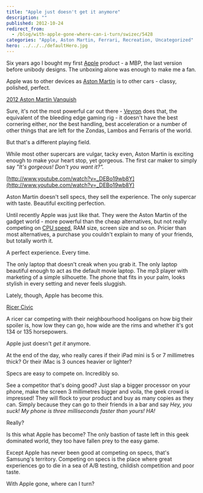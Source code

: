 ```yaml
---
title: "Apple just doesn't get it anymore"
description: ""
published: 2012-10-24
redirect_from:
  - /blog/with-apple-gone-where-can-i-turn/swizec/5428
categories: "Apple, Aston Martin, Ferrari, Recreation, Uncategorized"
hero: ../../../defaultHero.jpg
---
```


Six years ago I bought my first [Apple](http://www.apple.com) product - a MBP, the last version before unibody designs. The unboxing alone was enough to make me a fan.

Apple was to other devices as [Aston Martin](http://www.astonmartin.co.uk/) is to other cars - classy, polished, perfect.

[2012 Aston Martin Vanquish](https://swizec.com/wp-content/uploads/2012/10/2012-Aston-Martin-Vanquish-8.jpg)

Sure, it's not the most powerful car out there - [Veyron](http://en.wikipedia.org/wiki/Bugatti_Veyron) does that, the equivalent of the bleeding edge gaming rig - it doesn't have the best cornering either, nor the best handling, best acceleration or a number of other things that are left for the Zondas, Lambos and Ferraris of the world.

But that's a different playing field.

While most other supercars are vulgar, tacky even, Aston Martin is exciting enough to make your heart stop, yet gorgeous. The first car maker to simply say _"It's gorgeous! Don't you want it?"._

[http://www.youtube.com/watch?v=_DEBo19wb8Y](http://www.youtube.com/watch?v=_DEBo19wb8Y)

Aston Martin doesn't sell specs, they sell the experience. The only supercar with taste. Beautiful exciting perfection.

Until recently Apple was just like that. They were the Aston Martin of the gadget world - more powerful than the cheap alternatives, but not really competing on [CPU speed](http://en.wikipedia.org/wiki/Instructions_per_second), RAM size, screen size and so on. Pricier than most alternatives, a purchase you couldn't explain to many of your friends, but totally worth it.

A perfect experience. Every time.

The only laptop that doesn't creak when you grab it. The only laptop beautiful enough to act as the default movie laptop. The mp3 player with marketing of a simple silhouette. The phone that fits in your palm, looks stylish in every setting and never feels sluggish.

Lately, though, Apple has become this.

[Ricer Civic](https://swizec.com/wp-content/uploads/2012/10/ricer_civic_2.jpg)

A ricer car competing with their neighbourhood hooligans on how big their spoiler is, how low they can go, how wide are the rims and whether it's got 134 or 135 horsepowers.

Apple just doesn't _get it_ anymore.

At the end of the day, who really cares if their iPad mini is 5 or 7 millimetres thick? Or their iMac is 3 ounces heavier or lighter?

Specs are easy to compete on. Incredibly so.

See a competitor that's doing good? Just slap a bigger processor on your phone, make the screen 3 millimetres bigger and voila, the geek crowd is impressed! They will flock to your product and buy as many copies as they can. Simply because they can go to their friends in a bar and say _Hey, you suck! My phone is three milliseconds faster than yours! HA!_

Really?

Is this what Apple has become? The only bastion of taste left in this geek dominated world, they too have fallen prey to the easy game.

Except Apple has never been good at competing on specs, that's Samsung's territory. Competing on specs is the place where great experiences go to die in a sea of A/B testing, childish competition and poor taste.

With Apple gone, where can I turn?
